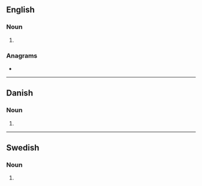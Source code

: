 {{also|Lasters|lästers}}
==English==

===Noun===
{{head|en|noun plural form}}

# {{plural of|laster|lang=en}}

===Anagrams===
* {{anagrams|en|a=aelrsst|artless|ratless|resalts|salters|slaters|strales|streals|tarsels}}

----

==Danish==

===Noun===
{{head|da|noun form|g=c}}

# {{genitive plural indefinite of|last|lang=da}}

----

==Swedish==

===Noun===
{{head|sv|noun form}}

# {{sv-noun-form-indef-gen-pl|last}}